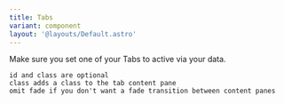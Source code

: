 ```yaml
---
title: Tabs
variant: component
layout: '@layouts/Default.astro'
---
```


Make sure you set one of your Tabs to active via your data.

<Example>
  <Standard slot="component"/>
  <Fragment slot="code" set:html={rawStandard} />
</Example>

```  
id and class are optional
class adds a class to the tab content pane
omit fade if you don't want a fade transition between content panes

```



